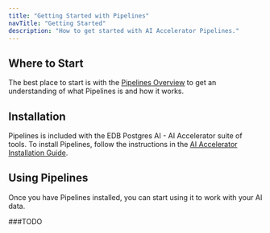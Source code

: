 ```yaml
---
title: "Getting Started with Pipelines"
navTitle: "Getting Started"
description: "How to get started with AI Accelerator Pipelines."
---
```


## Where to Start

The best place to start is with the [Pipelines Overview](/edb-postgres-ai/ai-accelerator/overview) to get an understanding of what Pipelines is and how it works.

## Installation

Pipelines is included with the EDB Postgres AI - AI Accelerator suite of tools. To install Pipelines, follow the instructions in the [AI Accelerator Installation Guide](/edb-postgres-ai/ai-accelerator/installing).

## Using Pipelines

Once you have Pipelines installed, you can start using it to work with your AI data.

###TODO

